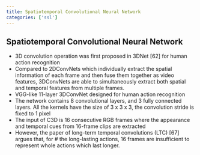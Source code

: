 ```yaml
---
title: Spatiotemporal Convolutional Neural Network
categories: ['ssl']
---
```


## Spatiotemporal Convolutional Neural Network
- 3D convolution operation was first proposed in 3DNet [62] for human action recognition 
- Compared to 2DConvNets which individually extract the spatial information of each frame and then fuse them together as video features, 3DConvNets are able to simultaneously extract both spatial and temporal features from multiple frames. 
- VGG-like 11-layer 3DConvNet designed for human action recognition 
- The network contains 8 convolutional layers, and 3 fully connected layers. All the kernels have the size of 3 x 3 x 3, the convolution stride is fixed to 1 pixel 
- The input of C3D is 16 consecutive RGB frames where the appearance and temporal cues from 16-frame clips are extracted 
- However, the paper of long-term temporal convolutions (LTC) [67] argues that, for # the long-lasting actions, 16 frames are insufficient to represent whole actions which last longer.



